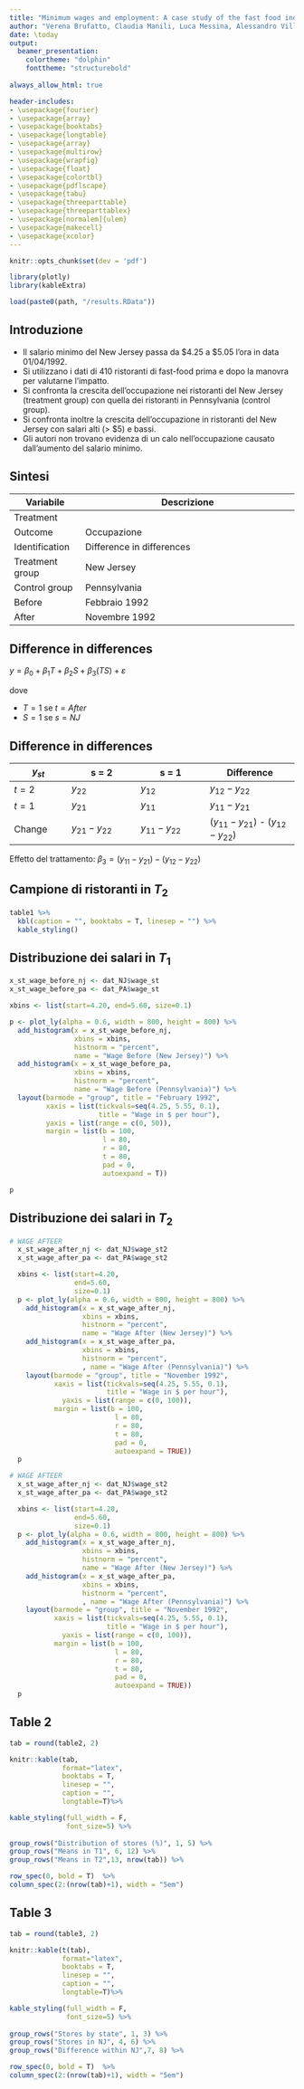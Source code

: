 ---
title: "Minimum wages and employment: A case study of the fast food industry in New Jersey and Pennsylvania"
author: "Verena Brufatto, Claudia Manili, Luca Messina, Alessandro Villa"
date: \today
output: 
  beamer_presentation:
    colortheme: "dolphin"
    fonttheme: "structurebold"
    
always_allow_html: true

header-includes:
- \usepackage{fourier} 
- \usepackage{array}
- \usepackage{booktabs}
- \usepackage{longtable}
- \usepackage{array}
- \usepackage{multirow}
- \usepackage{wrapfig}
- \usepackage{float}
- \usepackage{colortbl}
- \usepackage{pdflscape}
- \usepackage{tabu}
- \usepackage{threeparttable}
- \usepackage{threeparttablex}
- \usepackage[normalem]{ulem}
- \usepackage{makecell}
- \usepackage{xcolor}
---

```{r setup, include=FALSE}
knitr::opts_chunk$set(dev = 'pdf')

library(plotly)
library(kableExtra)

load(paste0(path, "/results.RData"))

```


## Introduzione

- Il salario minimo del New Jersey passa da \$4.25 a \$5.05 l'ora in data 01/04/1992.
- Si utilizzano i dati di 410 ristoranti di fast-food prima e dopo la manovra per valutarne l'impatto. 
- Si confronta la crescita dell'occupazione nei ristoranti del New Jersey (treatment group) con quella dei ristoranti in Pennsylvania (control group).
- Si confronta inoltre la crescita dell'occupazione in ristoranti del New Jersey con salari alti (> \$5) e bassi. 
- Gli autori non trovano evidenza di un calo nell'occupazione causato dall'aumento del salario minimo. 

## Sintesi

Variabile              | Descrizione
--------------------   | ------------------------------------------------------------
Treatment              |  \makecell{Variazione del salario minimo \\ del New Jersey in aprile 1992} 
Outcome                | Occupazione
Identification         | Difference in differences
Treatment group        | New Jersey
Control group          | Pennsylvania
Before                 | Febbraio 1992
After                  | Novembre 1992

## Difference in differences

$y = \beta_0 + \beta_1 T + \beta_2 S + \beta_3 (TS) + \varepsilon$

dove 

- $T = 1$ se $t = After$
- $S = 1$ se $s = NJ$

## Difference in differences

$y_{st}$       | s = 2             | s = 1             |  Difference
-------------- | ----------------- | ----------------- | ----------------------
$t = 2$        | $y_{22}$          | $y_{12}$          | $y_{12} - y_{22}$
$t = 1$        | $y_{21}$          | $y_{11}$          | $y_{11} - y_{21}$
Change         | $y_{21} - y_{22}$ | $y_{11} - y_{22}$ | $(y_{11} - y_{21})$ - $(y_{12} - y_{22})$

Effetto del trattamento: 
$\beta_3 = (y_{11} - y_{21}) - (y_{12} - y_{22})$

## Campione di ristoranti in $T_2$

```{r eval=T, echo=F, include=T, message=F, warning=F}


table1 %>%
  kbl(caption = "", booktabs = T, linesep = "") %>%
  kable_styling() 

```


## Distribuzione dei salari in $T_1$

```{r eval=T, echo=F, include=T, message=F, warning=F, out.height="180%", out.width="170%"}

x_st_wage_before_nj <- dat_NJ$wage_st
x_st_wage_before_pa <- dat_PA$wage_st

xbins <- list(start=4.20, end=5.60, size=0.1)

p <- plot_ly(alpha = 0.6, width = 800, height = 800) %>%
  add_histogram(x = x_st_wage_before_nj, 
                xbins = xbins,
                histnorm = "percent", 
                name = "Wage Before (New Jersey)") %>%
  add_histogram(x = x_st_wage_before_pa, 
                xbins = xbins,
                histnorm = "percent",
                name = "Wage Before (Pennsylvania)") %>%
  layout(barmode = "group", title = "February 1992",
         xaxis = list(tickvals=seq(4.25, 5.55, 0.1),
                      title = "Wage in $ per hour"),
         yaxis = list(range = c(0, 50)),
         margin = list(b = 100, 
                       l = 80, 
                       r = 80, 
                       t = 80, 
                       pad = 0, 
                       autoexpand = T))

p


```


## Distribuzione dei salari in $T_2$

```{r eval=T, echo=F, include=T, message=F, warning=F, out.height="180%", out.width="170%"}

# WAGE AFTEER
  x_st_wage_after_nj <- dat_NJ$wage_st2
  x_st_wage_after_pa <- dat_PA$wage_st2

  xbins <- list(start=4.20,
                end=5.60,
                size=0.1)
  p <- plot_ly(alpha = 0.6, width = 800, height = 800) %>%
    add_histogram(x = x_st_wage_after_nj, 
                  xbins = xbins,
                  histnorm = "percent", 
                  name = "Wage After (New Jersey)") %>%
    add_histogram(x = x_st_wage_after_pa, 
                  xbins = xbins,
                  histnorm = "percent",
                  , name = "Wage After (Pennsylvania)") %>%
    layout(barmode = "group", title = "November 1992",
           xaxis = list(tickvals=seq(4.25, 5.55, 0.1),
                        title = "Wage in $ per hour"),
             yaxis = list(range = c(0, 100)),
           margin = list(b = 100, 
                          l = 80, 
                          r = 80, 
                          t = 80, 
                          pad = 0, 
                          autoexpand = TRUE))
  p

```


```{r eval=T, echo=F, include=T, message=F, warning=F, out.height="180%", out.width="170%"}

# WAGE AFTEER
  x_st_wage_after_nj <- dat_NJ$wage_st2
  x_st_wage_after_pa <- dat_PA$wage_st2

  xbins <- list(start=4.20,
                end=5.60,
                size=0.1)
  p <- plot_ly(alpha = 0.6, width = 800, height = 800) %>%
    add_histogram(x = x_st_wage_after_nj, 
                  xbins = xbins,
                  histnorm = "percent", 
                  name = "Wage After (New Jersey)") %>%
    add_histogram(x = x_st_wage_after_pa, 
                  xbins = xbins,
                  histnorm = "percent",
                  , name = "Wage After (Pennsylvania)") %>%
    layout(barmode = "group", title = "November 1992",
           xaxis = list(tickvals=seq(4.25, 5.55, 0.1),
                        title = "Wage in $ per hour"),
             yaxis = list(range = c(0, 100)),
           margin = list(b = 100, 
                          l = 80, 
                          r = 80, 
                          t = 80, 
                          pad = 0, 
                          autoexpand = TRUE))
  p

```

## Table 2

```{r eval=T, echo=F, include=T, message=F, warning=F}

tab = round(table2, 2)

knitr::kable(tab,
             format="latex", 
             booktabs = T, 
             linesep = "", 
             caption = "", 
             longtable=T)%>%

kable_styling(full_width = F,
              font_size=5) %>%
  
group_rows("Distribution of stores (%)", 1, 5) %>%
group_rows("Means in T1", 6, 12) %>%
group_rows("Means in T2",13, nrow(tab)) %>%

row_spec(0, bold = T)  %>%
column_spec(2:(nrow(tab)+1), width = "5em")

```

## Table 3

```{r eval=T, echo=F, include=T, message=F, warning=F}

tab = round(table3, 2)

knitr::kable(t(tab),
             format="latex", 
             booktabs = T, 
             linesep = "", 
             caption = "", 
             longtable=T)%>%

kable_styling(full_width = F,
              font_size=5) %>%
  
group_rows("Stores by state", 1, 3) %>%
group_rows("Stores in NJ", 4, 6) %>%
group_rows("Difference within NJ",7, 8) %>%

row_spec(0, bold = T)  %>%
column_spec(2:(nrow(tab)+1), width = "5em")

```
